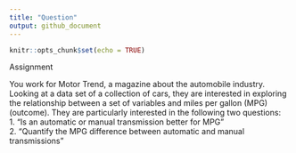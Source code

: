 ---
title: "Question"
output: github_document
---

```{r setup, include=FALSE}
knitr::opts_chunk$set(echo = TRUE)
```

Assignment

You work for Motor Trend, a magazine about the automobile industry. Looking at a data set of a collection of cars, they are interested in exploring the relationship between a set of variables and miles per gallon (MPG) (outcome).
They are particularly interested in the following two questions:  
1. "Is an automatic or manual transmission better for MPG"  
2. "Quantify the MPG difference between automatic and manual transmissions"


